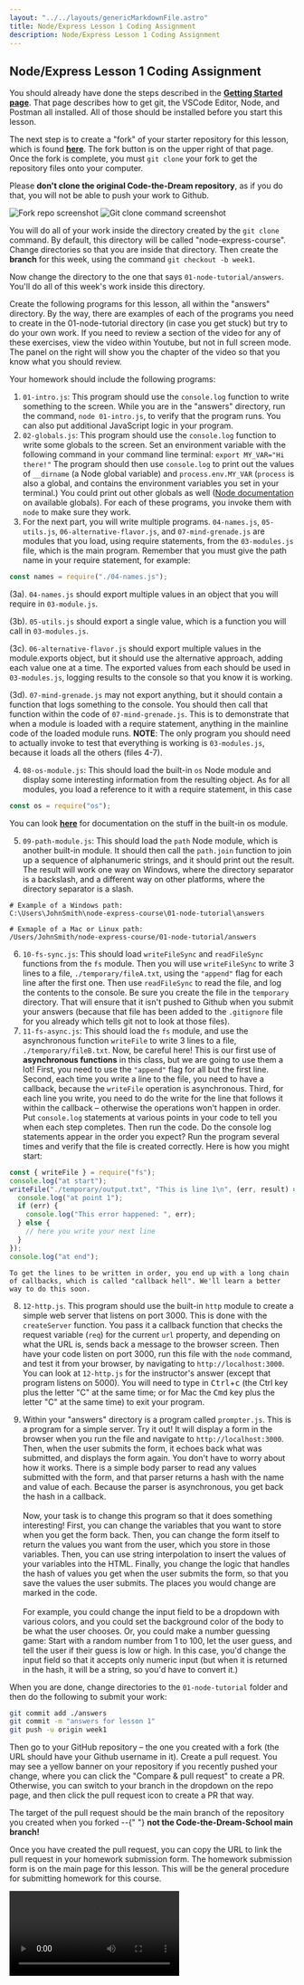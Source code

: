 ```yaml
---
layout: "../../layouts/genericMarkdownFile.astro"
title: Node/Express Lesson 1 Coding Assignment
description: Node/Express Lesson 1 Coding Assignment
---
```



## Node/Express Lesson 1 Coding Assignment

You should already have done the steps described in the **[Getting Started page](./node-setup)**. That page describes how to get git, the VSCode Editor, Node, and Postman all installed. All of those should be installed before you start this lesson.

The next step is to create a "fork" of your starter repository for this lesson, which is found **[here](https://github.com/Code-the-Dream-School/node-express-course)**. The fork button is on the upper right of that page. Once the fork is complete, you must `git clone` your fork to get the repository files onto your computer.

<WarningCallout title="Careful!">
  <p>
    Please <strong>don't clone the original Code-the-Dream repository</strong>,
    as if you do that, you will not be able to push your work to Github.
  </p>
</WarningCallout>

![Fork repo screenshot](/fork-button.png)
![Git clone command screenshot](/git-clone.png)

You will do all of your work inside the directory created by the `git clone` command. By default, this directory will be called "node-express-course". Change directories so that you are inside that directory. Then create the **branch** for this week, using the command `git checkout -b week1`.

Now change the directory to the one that says `01-node-tutorial/answers`. You'll do all of this week's work inside this directory.

Create the following programs for this lesson, all within the "answers" directory. By the way, there are examples of each of the programs you need to create in the 01-node-tutorial directory (in case you get stuck) but try to do your own work. If you need to review a section of the video for any of these exercises, view the video within Youtube, but not in full screen mode. The panel on the right will show you the chapter of the video so that you know what you should review.

Your homework should include the following programs:

1.  `01-intro.js`: This program should use the `console.log` function to write something to the screen. While you are in the "answers" directory, run the command, `node 01-intro.js`, to verify that the program runs. You can also put additional JavaScript logic in your program.
2.  `02-globals.js`: This program should use the `console.log` function to write some globals to the screen. Set an environment variable with the following command in your command line terminal: `export MY_VAR="Hi there!"` The program should then use `console.log` to print out the values of `__dirname` (a Node global variable) and `process.env.MY_VAR` (`process` is also a global, and contains the environment variables you set in your terminal.) You could print out other globals as well ([Node documentation](https://nodejs.org/api/globals.html#global-objects) on available globals). For each of these programs, you invoke them with `node` to make sure they work.
3.  For the next part, you will write multiple programs. `04-names.js`, `05-utils.js`, `06-alternative-flavor.js`, and `07-mind-grenade.js` are modules that you load, using require statements, from the `03-modules.js` file, which is the main program. Remember that you must give the path name in your require statement, for example:

```js
const names = require("./04-names.js");
```

(3a). `04-names.js` should export multiple values in an object that you will require in `03-module.js`.

(3b). `05-utils.js` should export a single value, which is a function you will call in `03-modules.js`.

(3c). `06-alternative-flavor.js` should export multiple values in the module.exports object, but it should use the alternative approach, adding each value one at a time. The exported values from each should be used in `03-modules.js`, logging results to the console so that you know it is working.

(3d). `07-mind-grenade.js` may not export anything, but it should contain a function that logs something to the console. You should then call that function within the code of `07-mind-grenade.js`. This is to demonstrate that when a module is loaded with a require statement, anything in the mainline code of the loaded module runs.
**NOTE**: The only program you should need to actually invoke to test that everything is working is `03-modules.js`, because it loads all the others (files 4-7).

4.  `08-os-module.js`: This should load the built-in `os` Node module and display some interesting information from the resulting object. As for all modules, you load a reference to it with a require statement, in this case

```js
const os = require("os");
```

You can look **[here](https://nodejs.org/api/os.html)** for documentation on the stuff in the built-in os module.

5.  `09-path-module.js`: This should load the `path` Node module, which is another built-in module. It should then call the `path.join` function to join up a sequence of alphanumeric strings, and it should print out the result. The result will work one way on Windows, where the directory separator is a backslash, and a different way on other platforms, where the directory separator is a slash.

```
# Example of a Windows path:
C:\Users\JohnSmith\node-express-course\01-node-tutorial\answers

# Exmaple of a Mac or Linux path:
/Users/JohnSmith/node-express-course/01-node-tutorial/answers
```

6.  `10-fs-sync.js`: This should load `writeFileSync` and `readFileSync` functions from the `fs` module. Then you will use `writeFileSync` to write 3 lines to a file, `./temporary/fileA.txt`, using the `"append"` flag for each line after the first one. Then use `readFileSync` to read the file, and log the contents to the console. Be sure you create the file in the `temporary` directory. That will ensure that it isn't pushed to Github when you submit your answers (because that file has been added to the `.gitignore` file for you already which tells git not to look at those files).
7.  `11-fs-async.js`: This should load the `fs` module, and use the asynchronous function `writeFile` to write 3 lines to a file, `./temporary/fileB.txt`. Now, be careful here! This is our first use of **asynchronous functions** in this class, but we are going to use them a lot! First, you need to use the `"append"` flag for all but the first line. Second, each time you write a line to the file, you need to have a callback, because the `writeFile` operation is asynchronous. Third, for each line you write, you need to do the write for the line that follows it within the callback – otherwise the operations won't happen in order. Put `console.log` statements at various points in your code to tell you when each step completes. Then run the code. Do the console log statements appear in the order you expect? Run the program several times and verify that the file is created correctly. Here is how you might start:

```js
const { writeFile } = require("fs");
console.log("at start");
writeFile("./temporary/output.txt", "This is line 1\n", (err, result) => {
  console.log("at point 1");
  if (err) {
    console.log("This error happened: ", err);
  } else {
    // here you write your next line
  }
});
console.log("at end");
```

    To get the lines to be written in order, you end up with a long chain of callbacks, which is called "callback hell". We'll learn a better way to do this soon.

8.  `12-http.js`. This program should use the built-in `http` module to create a simple web server that listens on port 3000. This is done with the `createServer` function. You pass it a callback function that checks the request variable (`req`) for the current `url` property, and depending on what the URL is, sends back a message to the browser screen. Then have your code listen on port 3000, run this file with the `node` command, and test it from your browser, by navigating to `http://localhost:3000`. You can look at `12-http.js` for the instructor's answer (except that program listens on 5000). You will need to type in <kbd>Ctrl</kbd>+<kbd>c</kbd> (the Ctrl key plus the letter "C" at the same time; or for Mac the <kbd>Cmd</kbd> key plus the letter "C" at the same time) to exit your program.

9.  Within your "answers" directory is a program called `prompter.js`. This is a program for a simple server. Try it out! It will display a form in the browser when you run the file and navigate to `http://localhost:3000`. Then, when the user submits the form, it echoes back what was submitted, and displays the form again. You don't have to worry about how it works. There is a simple body parser to read any values submitted with the form, and that parser returns a hash with the name and value of each. Because the parser is asynchronous, you get back the hash in a callback.<br/><br/>
    Now, your task is to change this program so that it does something interesting! First, you can change the variables that you want to store when you get the form back. Then, you can change the form itself to return the values you want from the user, which you store in those variables. Then, you can use string interpolation to insert the values of your variables into the HTML. Finally, you change the logic that handles the hash of values you get when the user submits the form, so that you save the values the user submits. The places you would change are marked in the code.<br/><br/>
    For example, you could change the input field to be a dropdown with various colors, and you could set the background color of the body to be what the user chooses. Or, you could make a number guessing game: Start with a random number from 1 to 100, let the user guess, and tell the user if their guess is low or high. In this case, you'd change the input field so that it accepts only numeric input (but when it is returned in the hash, it will be a string, so you'd have to convert it.)

When you are done, change directories to the `01-node-tutorial` folder and then do the following to submit your work:

```bash
git commit add ./answers
git commit -m "answers for lesson 1"
git push -u origin week1
```

Then go to your GitHub repository – the one you created with a fork (the URL should have your Github username in it). Create a pull request. You may see a yellow banner on your repository if you recently pushed your change, where you can click the "Compare & pull request" to create a PR. Otherwise, you can switch to your branch in the dropdown on the repo page, and then click the pull request icon to create a PR that way.

<WarningCallout title="Careful!">
  <p>
    The target of the pull request should be the main branch of the repository
    you created when you forked --{" "}
    <strong>not the Code-the-Dream-School main branch!</strong>
  </p>
</WarningCallout>

Once you have created the pull request, you can copy the URL to link the pull request in your homework submission form. The homework submission form is on the main page for this lesson. This will be the general procedure for submitting homework for this course.

<video controls title="Open a PR walkthrough" src="/submit-pr.mp4" />

When you submit your homework, you also submit your answers to the mindset assignment,
if there is one for that lesson.
